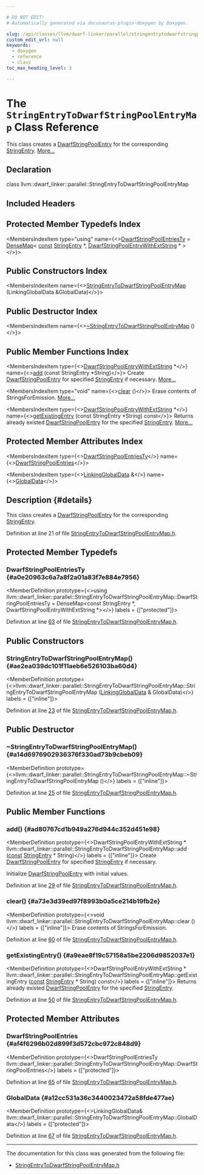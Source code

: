 ```yaml
---

# DO NOT EDIT!
# Automatically generated via docusaurus-plugin-doxygen by Doxygen.

slug: /api/classes/llvm/dwarf-linker/parallel/stringentrytodwarfstringpoolentrymap
custom_edit_url: null
keywords:
  - doxygen
  - reference
  - class
toc_max_heading_level: 3

---
```





# The `StringEntryToDwarfStringPoolEntryMap` Class Reference

<DoxygenPage pluginConfig={pluginConfig}>

This class creates a <a href="/docs/api/structs/llvm/dwarfstringpoolentry">DwarfStringPoolEntry</a> for the corresponding <a href="/docs/api/namespaces/llvm/dwarf-linker/#a0b0094f2370abd91cc57b6d5476a599b">StringEntry</a>. <a href="#details">More...</a>

## Declaration

<CodeBlock>class llvm::dwarf_linker::parallel::StringEntryToDwarfStringPoolEntryMap</CodeBlock>

## Included Headers

<IncludesList>
<IncludesListItem
  filePath="DWARFLinker/Parallel/StringEntryToDwarfStringPoolEntryMap.h"
  permalink="/docs/api/files/lib/lib/dwarflinker/lib/dwarflinker/parallel/stringentrytodwarfstringpoolentrymap-h"
  isLocal="true" />
</IncludesList>

## Protected Member Typedefs Index

<MembersIndex>

<MembersIndexItem
  type="using"
  name={<><a href="#a0e20963c6a7a8f2a01a83f7e884e7956">DwarfStringPoolEntriesTy</a> = <a href="/docs/api/classes/llvm/densemap">DenseMap</a>&lt; <a href="/docs/api/files/lib/lib/target/lib/target/aarch64/aarch64promoteconstant-cpp/#a90f8350fecae261c25be85d38b451bff">const</a> <a href="/docs/api/namespaces/llvm/dwarf-linker/#a0b0094f2370abd91cc57b6d5476a599b">StringEntry</a> &#42;, <a href="/docs/api/structs/llvm/dwarfstringpoolentrywithextstring">DwarfStringPoolEntryWithExtString</a> &#42; &gt;</>}>
</MembersIndexItem>

</MembersIndex>

## Public Constructors Index

<MembersIndex>

<MembersIndexItem
  name={<><a href="#ae2ea039dc101f11aeb6e526103ba60d4">StringEntryToDwarfStringPoolEntryMap</a> (LinkingGlobalData &amp;GlobalData)</>}>
</MembersIndexItem>

</MembersIndex>

## Public Destructor Index

<MembersIndex>

<MembersIndexItem
  name={<><a href="#a14d6976902936376f330ad73b9cbeb09">~StringEntryToDwarfStringPoolEntryMap</a> ()</>}>
</MembersIndexItem>

</MembersIndex>

## Public Member Functions Index

<MembersIndex>

<MembersIndexItem
  type={<><a href="/docs/api/structs/llvm/dwarfstringpoolentrywithextstring">DwarfStringPoolEntryWithExtString</a> &#42;</>}
  name={<><a href="#ad80767cd1b949a276d944c352d451e98">add</a> (const StringEntry &#42;String)</>}>
Create <a href="/docs/api/structs/llvm/dwarfstringpoolentry">DwarfStringPoolEntry</a> for specified <a href="/docs/api/namespaces/llvm/dwarf-linker/#a0b0094f2370abd91cc57b6d5476a599b">StringEntry</a> if necessary. <a href="#ad80767cd1b949a276d944c352d451e98">More...</a>
</MembersIndexItem>

<MembersIndexItem
  type="void"
  name={<><a href="#a73e3d39ed97f8993b0a5ce214b19fb2e">clear</a> ()</>}>
Erase contents of StringsForEmission. <a href="#a73e3d39ed97f8993b0a5ce214b19fb2e">More...</a>
</MembersIndexItem>

<MembersIndexItem
  type={<><a href="/docs/api/structs/llvm/dwarfstringpoolentrywithextstring">DwarfStringPoolEntryWithExtString</a> &#42;</>}
  name={<><a href="#a9eae8f19c57158a5be2206d9852037e1">getExistingEntry</a> (const StringEntry &#42;String) const</>}>
Returns already existed <a href="/docs/api/structs/llvm/dwarfstringpoolentry">DwarfStringPoolEntry</a> for the specified <a href="/docs/api/namespaces/llvm/dwarf-linker/#a0b0094f2370abd91cc57b6d5476a599b">StringEntry</a>. <a href="#a9eae8f19c57158a5be2206d9852037e1">More...</a>
</MembersIndexItem>

</MembersIndex>

## Protected Member Attributes Index

<MembersIndex>

<MembersIndexItem
  type={<><a href="#a0e20963c6a7a8f2a01a83f7e884e7956">DwarfStringPoolEntriesTy</a></>}
  name={<><a href="#af4f6296b02d899f3d572cbc972c848d9">DwarfStringPoolEntries</a></>}>
</MembersIndexItem>

<MembersIndexItem
  type={<><a href="/docs/api/classes/llvm/dwarf-linker/parallel/linkingglobaldata">LinkingGlobalData</a> &amp;</>}
  name={<><a href="#a12cc531a36c3440023472a58fde477ae">GlobalData</a></>}>
</MembersIndexItem>

</MembersIndex>

## Description {#details}

This class creates a <a href="/docs/api/structs/llvm/dwarfstringpoolentry">DwarfStringPoolEntry</a> for the corresponding <a href="/docs/api/namespaces/llvm/dwarf-linker/#a0b0094f2370abd91cc57b6d5476a599b">StringEntry</a>.

Definition at line 21 of file <a href="/docs/api/files/lib/lib/dwarflinker/lib/dwarflinker/parallel/stringentrytodwarfstringpoolentrymap-h">StringEntryToDwarfStringPoolEntryMap.h</a>.

<SectionDefinition>

## Protected Member Typedefs

### DwarfStringPoolEntriesTy {#a0e20963c6a7a8f2a01a83f7e884e7956}

<MemberDefinition
  prototype={<>using llvm::dwarf&#95;linker::parallel::StringEntryToDwarfStringPoolEntryMap::DwarfStringPoolEntriesTy = 
      DenseMap&lt;const StringEntry &#42;, DwarfStringPoolEntryWithExtString &#42;&gt;</>}
  labels = {["protected"]}>

Definition at line <a href="/docs/api/files/lib/lib/dwarflinker/lib/dwarflinker/parallel/stringentrytodwarfstringpoolentrymap-h/#l00063">63</a> of file <a href="/docs/api/files/lib/lib/dwarflinker/lib/dwarflinker/parallel/stringentrytodwarfstringpoolentrymap-h">StringEntryToDwarfStringPoolEntryMap.h</a>.
</MemberDefinition>

</SectionDefinition>

<SectionDefinition>

## Public Constructors

### StringEntryToDwarfStringPoolEntryMap() {#ae2ea039dc101f11aeb6e526103ba60d4}

<MemberDefinition
  prototype={<>llvm::dwarf&#95;linker::parallel::StringEntryToDwarfStringPoolEntryMap::StringEntryToDwarfStringPoolEntryMap (<a href="/docs/api/classes/llvm/dwarf-linker/parallel/linkingglobaldata">LinkingGlobalData</a> &amp; GlobalData)</>}
  labels = {["inline"]}>

Definition at line <a href="/docs/api/files/lib/lib/dwarflinker/lib/dwarflinker/parallel/stringentrytodwarfstringpoolentrymap-h/#l00023">23</a> of file <a href="/docs/api/files/lib/lib/dwarflinker/lib/dwarflinker/parallel/stringentrytodwarfstringpoolentrymap-h">StringEntryToDwarfStringPoolEntryMap.h</a>.
</MemberDefinition>

</SectionDefinition>

<SectionDefinition>

## Public Destructor

### ~StringEntryToDwarfStringPoolEntryMap() {#a14d6976902936376f330ad73b9cbeb09}

<MemberDefinition
  prototype={<>llvm::dwarf&#95;linker::parallel::StringEntryToDwarfStringPoolEntryMap::~StringEntryToDwarfStringPoolEntryMap ()</>}
  labels = {["inline"]}>

Definition at line <a href="/docs/api/files/lib/lib/dwarflinker/lib/dwarflinker/parallel/stringentrytodwarfstringpoolentrymap-h/#l00025">25</a> of file <a href="/docs/api/files/lib/lib/dwarflinker/lib/dwarflinker/parallel/stringentrytodwarfstringpoolentrymap-h">StringEntryToDwarfStringPoolEntryMap.h</a>.
</MemberDefinition>

</SectionDefinition>

<SectionDefinition>

## Public Member Functions

### add() {#ad80767cd1b949a276d944c352d451e98}

<MemberDefinition
  prototype={<>DwarfStringPoolEntryWithExtString &#42; llvm::dwarf&#95;linker::parallel::StringEntryToDwarfStringPoolEntryMap::add (<a href="/docs/api/files/lib/lib/target/lib/target/aarch64/aarch64promoteconstant-cpp/#a90f8350fecae261c25be85d38b451bff">const</a> <a href="/docs/api/namespaces/llvm/dwarf-linker/#a0b0094f2370abd91cc57b6d5476a599b">StringEntry</a> &#42; String)</>}
  labels = {["inline"]}>
Create <a href="/docs/api/structs/llvm/dwarfstringpoolentry">DwarfStringPoolEntry</a> for specified <a href="/docs/api/namespaces/llvm/dwarf-linker/#a0b0094f2370abd91cc57b6d5476a599b">StringEntry</a> if necessary.

Initialize <a href="/docs/api/structs/llvm/dwarfstringpoolentry">DwarfStringPoolEntry</a> with initial values.

Definition at line <a href="/docs/api/files/lib/lib/dwarflinker/lib/dwarflinker/parallel/stringentrytodwarfstringpoolentrymap-h/#l00029">29</a> of file <a href="/docs/api/files/lib/lib/dwarflinker/lib/dwarflinker/parallel/stringentrytodwarfstringpoolentrymap-h">StringEntryToDwarfStringPoolEntryMap.h</a>.
</MemberDefinition>

### clear() {#a73e3d39ed97f8993b0a5ce214b19fb2e}

<MemberDefinition
  prototype={<>void llvm::dwarf&#95;linker::parallel::StringEntryToDwarfStringPoolEntryMap::clear ()</>}
  labels = {["inline"]}>
Erase contents of StringsForEmission.

Definition at line <a href="/docs/api/files/lib/lib/dwarflinker/lib/dwarflinker/parallel/stringentrytodwarfstringpoolentrymap-h/#l00060">60</a> of file <a href="/docs/api/files/lib/lib/dwarflinker/lib/dwarflinker/parallel/stringentrytodwarfstringpoolentrymap-h">StringEntryToDwarfStringPoolEntryMap.h</a>.
</MemberDefinition>

### getExistingEntry() {#a9eae8f19c57158a5be2206d9852037e1}

<MemberDefinition
  prototype={<>DwarfStringPoolEntryWithExtString &#42; llvm::dwarf&#95;linker::parallel::StringEntryToDwarfStringPoolEntryMap::getExistingEntry (<a href="/docs/api/files/lib/lib/target/lib/target/aarch64/aarch64promoteconstant-cpp/#a90f8350fecae261c25be85d38b451bff">const</a> <a href="/docs/api/namespaces/llvm/dwarf-linker/#a0b0094f2370abd91cc57b6d5476a599b">StringEntry</a> &#42; String) const</>}
  labels = {["inline"]}>
Returns already existed <a href="/docs/api/structs/llvm/dwarfstringpoolentry">DwarfStringPoolEntry</a> for the specified <a href="/docs/api/namespaces/llvm/dwarf-linker/#a0b0094f2370abd91cc57b6d5476a599b">StringEntry</a>.

Definition at line <a href="/docs/api/files/lib/lib/dwarflinker/lib/dwarflinker/parallel/stringentrytodwarfstringpoolentrymap-h/#l00050">50</a> of file <a href="/docs/api/files/lib/lib/dwarflinker/lib/dwarflinker/parallel/stringentrytodwarfstringpoolentrymap-h">StringEntryToDwarfStringPoolEntryMap.h</a>.
</MemberDefinition>

</SectionDefinition>

<SectionDefinition>

## Protected Member Attributes

### DwarfStringPoolEntries {#af4f6296b02d899f3d572cbc972c848d9}

<MemberDefinition
  prototype={<>DwarfStringPoolEntriesTy llvm::dwarf&#95;linker::parallel::StringEntryToDwarfStringPoolEntryMap::DwarfStringPoolEntries</>}
  labels = {["protected"]}>

Definition at line <a href="/docs/api/files/lib/lib/dwarflinker/lib/dwarflinker/parallel/stringentrytodwarfstringpoolentrymap-h/#l00065">65</a> of file <a href="/docs/api/files/lib/lib/dwarflinker/lib/dwarflinker/parallel/stringentrytodwarfstringpoolentrymap-h">StringEntryToDwarfStringPoolEntryMap.h</a>.
</MemberDefinition>

### GlobalData {#a12cc531a36c3440023472a58fde477ae}

<MemberDefinition
  prototype={<>LinkingGlobalData&amp; llvm::dwarf&#95;linker::parallel::StringEntryToDwarfStringPoolEntryMap::GlobalData</>}
  labels = {["protected"]}>

Definition at line <a href="/docs/api/files/lib/lib/dwarflinker/lib/dwarflinker/parallel/stringentrytodwarfstringpoolentrymap-h/#l00067">67</a> of file <a href="/docs/api/files/lib/lib/dwarflinker/lib/dwarflinker/parallel/stringentrytodwarfstringpoolentrymap-h">StringEntryToDwarfStringPoolEntryMap.h</a>.
</MemberDefinition>

</SectionDefinition>

<hr/>

The documentation for this class was generated from the following file:

<ul>
<li><a href="/docs/api/files/lib/lib/dwarflinker/lib/dwarflinker/parallel/stringentrytodwarfstringpoolentrymap-h">StringEntryToDwarfStringPoolEntryMap.h</a></li>
</ul>

</DoxygenPage>
